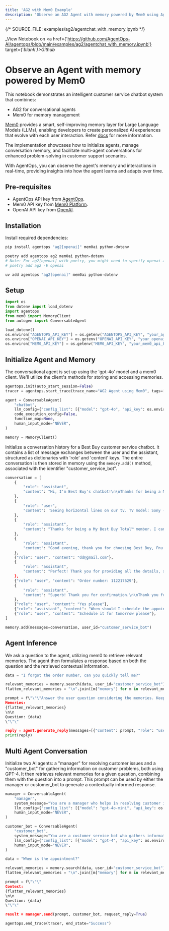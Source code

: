 ```yaml
---
title: 'AG2 with Mem0 Example'
description: 'Observe an AG2 Agent with memory powered by Mem0 using AgentOps'
---
```

{/*  SOURCE_FILE: examples/ag2/agentchat_with_memory.ipynb  */}

_View Notebook on <a href={'https://github.com/AgentOps-AI/agentops/blob/main/examples/ag2/agentchat_with_memory.ipynb'} target={'_blank'}>Github</a>_

# Observe an Agent with memory powered by Mem0

This notebook demonstrates an intelligent customer service chatbot system that combines:

- AG2 for conversational agents
- Mem0 for memory management

[Mem0](https://www.mem0.ai/) provides a smart, self-improving memory layer for Large Language Models (LLMs), enabling developers to create personalized AI experiences that evolve with each user interaction. Refer [docs](https://docs.mem0.ai/overview) for more information.

The implementation showcases how to initialize agents, manage conversation memory, and facilitate multi-agent conversations for enhanced problem-solving in customer support scenarios.

With AgentOps, you can observe the agent's memory and interactions in real-time, providing insights into how the agent learns and adapts over time.

## Pre-requisites
- AgentOps API key from [AgentOps](https://app.agentops.ai/).
- Mem0 API key from [Mem0 Platform](https://app.mem0.ai/).
- OpenAI API key from [OpenAI](https://platform.openai.com/).

## Installation

Install required dependencies:
<CodeGroup>
  ```bash pip
  pip install agentops "ag2[openai]" mem0ai python-dotenv
  ```
  ```bash poetry
  poetry add agentops ag2 mem0ai python-dotenv
  # Note: For ag2[openai] with poetry, you might need to specify openai as an extra or directly.
  # poetry add ag2 -E openai
  ```
  ```bash uv
  uv add agentops "ag2[openai]" mem0ai python-dotenv
  ```
</CodeGroup>

## Setup

```python
import os
from dotenv import load_dotenv
import agentops
from mem0 import MemoryClient
from autogen import ConversableAgent

load_dotenv()
os.environ["AGENTOPS_API_KEY"] = os.getenv("AGENTOPS_API_KEY", "your_agentops_api_key_here")
os.environ["OPENAI_API_KEY"] = os.getenv("OPENAI_API_KEY", "your_openai_api_key_here")
os.environ["MEM0_API_KEY"] = os.getenv("MEM0_API_KEY", "your_mem0_api_key_here")
```

## Initialize Agent and Memory

The conversational agent is set up using the 'gpt-4o' model and a mem0 client. We'll utilize the client's methods for storing and accessing memories.

```python
agentops.init(auto_start_session=False)
tracer = agentops.start_trace(trace_name="AG2 Agent using Mem0", tags=["ag2-mem0-example", "agentops-example"])

agent = ConversableAgent(
    "chatbot",
    llm_config={"config_list": [{"model": "gpt-4o", "api_key": os.environ.get("OPENAI_API_KEY")}]},
    code_execution_config=False,
    function_map=None,
    human_input_mode="NEVER",
)

memory = MemoryClient()
```

Initialize a conversation history for a Best Buy customer service chatbot. It contains a list of message exchanges between the user and the assistant, structured as dictionaries with 'role' and 'content' keys. The entire conversation is then stored in memory using the `memory.add()` method, associated with the identifier "customer_service_bot".

```python
conversation = [
    {
        "role": "assistant",
        "content": "Hi, I'm Best Buy's chatbot!\n\nThanks for being a My Best Buy TotalTM member.\n\nWhat can I help you with?",
    },
    {
        "role": "user",
        "content": 'Seeing horizontal lines on our tv. TV model: Sony - 77" Class BRAVIA XR A80K OLED 4K UHD Smart Google TV',
    },
    {
        "role": "assistant",
        "content": "Thanks for being a My Best Buy Total™ member. I can connect you to an expert immediately - just one perk of your membership!\n\nSelect the button below when you're ready to chat.",
    },
    {
        "role": "assistant",
        "content": "Good evening, thank you for choosing Best Buy, Fnu. My name is Lovely. I hope you are doing well. I'm sorry to hear that you're seeing horizontal lines on your TV.\n\nI'm absolutely committed to exploring all possible ways to assist you to fix this issue.\n\nTo ensure that we are on the right account, may I please have your email address registered with your Best Buy account?",
    },
    {"role": "user", "content": "dd@gmail.com"},
    {
        "role": "assistant",
        "content": "Perfect! Thank you for providing all the details, surely you have made my job easier by doing this. I really appreciate it.\n\nI also want to take a moment to express our heartfelt appreciation for your trust and loyalty. Thank you for being an amazing customer of BestBuy Total.\n\nCould you please help me with the order number or product's details to check it quickly?\n\nSamsung - 49\\" Odyssey OLED G9 (G95SC) DQHD 240Hz 0.03ms G-Sync Compatible Curved Smart Gaming Monitor - Silver - just to confirm this is the item, right?",
    },
    {"role": "user", "content": "Order number: 112217629"},
    {
        "role": "assistant",
        "content": "Superb! Thank you for confirmation.\n\nThank you for your patience. After exploring all possible solutions, I can help you to arrange a home repair appointment for your device. Our Geek Squad experts will visit your home to inspect and fix your device.\n\nIt's great that you have a protection plan - rest assured, we've got your back! As a valued Total member, you can avail this service at a minimal service fee. This fee, applicable to all repairs, covers the cost of diagnosing the issue and any small parts needed for the repair. It's part of our 24-month free protection plan.\n\nPlease click here to review the service fee and plan coverage details -\n\nhttps://www.bestbuy.com/site/best-buy-membership/best-buy-protection/pcmcat1608643232014.c?id=pcmcat1608643232014#jl-servicefees\n\nFnu - just to confirm shall I proceed to schedule the appointment?",
    },
    {"role": "user", "content": "Yes please"},
    {"role": "assistant", "content": "When should I schedule the appointment?"},
    {"role": "user", "content": "Schedule it for tomorrow please"},
]

memory.add(messages=conversation, user_id="customer_service_bot")
```

## Agent Inference

We ask a question to the agent, utilizing mem0 to retrieve relevant memories. The agent then formulates a response based on both the question and the retrieved contextual information.

```python
data = "I forgot the order number, can you quickly tell me?"

relevant_memories = memory.search(data, user_id="customer_service_bot")
flatten_relevant_memories = "\n".join([m["memory"] for m in relevant_memories])

prompt = f\"\"\"Answer the user question considering the memories. Keep answers clear and concise.
Memories:
{flatten_relevant_memories}
\n\n
Question: {data}
\"\"\"

reply = agent.generate_reply(messages=[{"content": prompt, "role": "user"}])
print(reply)
```

## Multi Agent Conversation

Initialize two AI agents: a "manager" for resolving customer issues and a "customer_bot" for gathering information on customer problems, both using GPT-4. It then retrieves relevant memories for a given question, combining them with the question into a prompt. This prompt can be used by either the manager or customer_bot to generate a contextually informed response.

```python
manager = ConversableAgent(
    "manager",
    system_message="You are a manager who helps in resolving customer issues.",
    llm_config={"config_list": [{"model": "gpt-4o-mini", "api_key": os.environ.get("OPENAI_API_KEY")}]},
    human_input_mode="NEVER",
)

customer_bot = ConversableAgent(
    "customer_bot",
    system_message="You are a customer service bot who gathers information on issues customers are facing. Keep answers clear and concise.",
    llm_config={"config_list": [{"model": "gpt-4", "api_key": os.environ.get("OPENAI_API_KEY")}]},
    human_input_mode="NEVER",
)

data = "When is the appointment?"

relevant_memories = memory.search(data, user_id="customer_service_bot")
flatten_relevant_memories = "\n".join([m["memory"] for m in relevant_memories])

prompt = f\"\"\"
Context:
{flatten_relevant_memories}
\n\n
Question: {data}
\"\"\"

result = manager.send(prompt, customer_bot, request_reply=True)

agentops.end_trace(tracer, end_state="Success")
```

<script type="module" src="/scripts/github_stars.js"></script>
<script type="module" src="/scripts/scroll-img-fadein-animation.js"></script>
<script type="module" src="/scripts/button_heartbeat_animation.js"></script>
<script type="module" src="/scripts/adjust_api_dynamically.js"></script>
